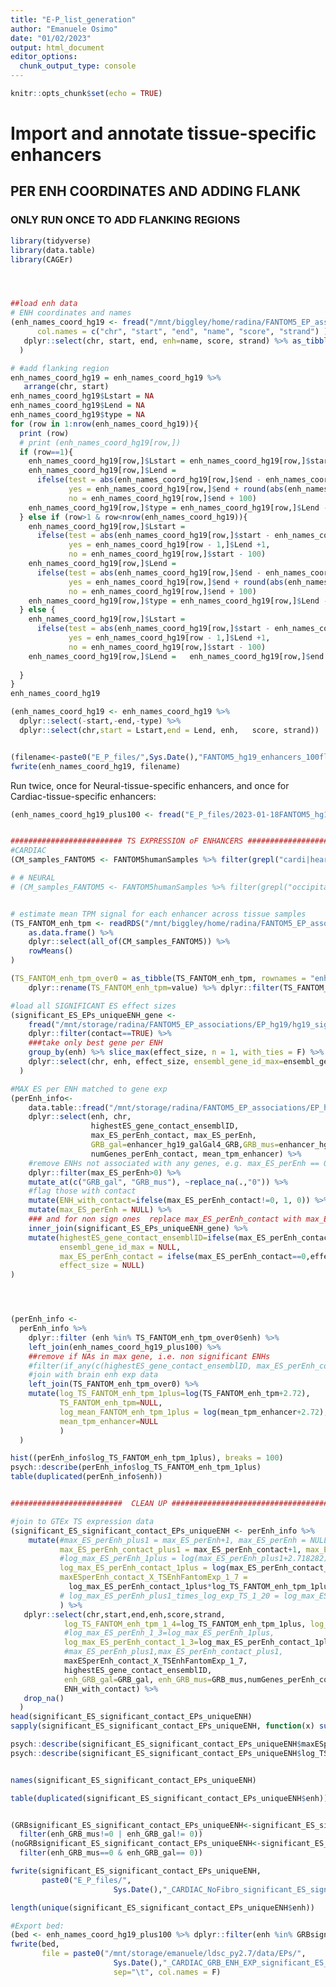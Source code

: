 ```yaml
---
title: "E-P_list_generation"
author: "Emanuele Osimo"
date: "01/02/2023"
output: html_document
editor_options: 
  chunk_output_type: console
---
```


```r
knitr::opts_chunk$set(echo = TRUE)
```

# Import and annotate tissue-specific enhancers

## PER ENH COORDINATES AND ADDING FLANK #######################################
### ONLY RUN ONCE TO ADD FLANKING REGIONS
```r
library(tidyverse)
library(data.table)
library(CAGEr)




##load enh data
# ENH coordinates and names
(enh_names_coord_hg19 <- fread("/mnt/biggley/home/radina/FANTOM5_EP_associations/EP_hg19/data/processed/FANTOM5_hg19_enhancers.bed",
      col.names = c("chr", "start", "end", "name", "score", "strand") ) %>% 
   dplyr::select(chr, start, end, enh=name, score, strand) %>% as_tibble() 
  )

# #add flanking region
enh_names_coord_hg19 = enh_names_coord_hg19 %>% 
   arrange(chr, start)
enh_names_coord_hg19$Lstart = NA
enh_names_coord_hg19$Lend = NA
enh_names_coord_hg19$type = NA
for (row in 1:nrow(enh_names_coord_hg19)){
  print (row)
  # print (enh_names_coord_hg19[row,])
  if (row==1){
    enh_names_coord_hg19[row,]$Lstart = enh_names_coord_hg19[row,]$start - 100
    enh_names_coord_hg19[row,]$Lend = 
      ifelse(test = abs(enh_names_coord_hg19[row,]$end - enh_names_coord_hg19[row + 1,]$start) < 200, 
             yes = enh_names_coord_hg19[row,]$end + round(abs(enh_names_coord_hg19[row,]$end - enh_names_coord_hg19[row + 1,]$start)/2),
             no = enh_names_coord_hg19[row,]$end + 100)
    enh_names_coord_hg19[row,]$type = enh_names_coord_hg19[row,]$Lend - enh_names_coord_hg19[row + 1,]$start
  } else if (row>1 & row<nrow(enh_names_coord_hg19)){
    enh_names_coord_hg19[row,]$Lstart = 
      ifelse(test = abs(enh_names_coord_hg19[row,]$start - enh_names_coord_hg19[row - 1,]$end) < 200, 
             yes = enh_names_coord_hg19[row - 1,]$Lend +1,
             no = enh_names_coord_hg19[row,]$start - 100)
    enh_names_coord_hg19[row,]$Lend = 
      ifelse(test = abs(enh_names_coord_hg19[row,]$end - enh_names_coord_hg19[row + 1,]$start) < 200, 
             yes = enh_names_coord_hg19[row,]$end + round(abs(enh_names_coord_hg19[row,]$end - enh_names_coord_hg19[row + 1,]$start)/2),
             no = enh_names_coord_hg19[row,]$end + 100)
    enh_names_coord_hg19[row,]$type = enh_names_coord_hg19[row,]$Lend - enh_names_coord_hg19[row+1,]$start
  } else {
    enh_names_coord_hg19[row,]$Lstart = 
      ifelse(test = abs(enh_names_coord_hg19[row,]$start - enh_names_coord_hg19[row - 1,]$end) < 200, 
             yes = enh_names_coord_hg19[row - 1,]$Lend +1,
             no = enh_names_coord_hg19[row,]$start - 100)
    enh_names_coord_hg19[row,]$Lend =   enh_names_coord_hg19[row,]$end + 100
    
  }
}
enh_names_coord_hg19

(enh_names_coord_hg19 <- enh_names_coord_hg19 %>% 
  dplyr::select(-start,-end,-type) %>% 
  dplyr::select(chr,start = Lstart,end = Lend, enh,   score, strand))


(filename<-paste0("E_P_files/",Sys.Date(),"FANTOM5_hg19_enhancers_100flank_noInternalOverlap.bed"))
fwrite(enh_names_coord_hg19, filename)
```

Run twice, once for Neural-tissue-specific enhancers, and once for Cardiac-tissue-specific enhancers:

```r


(enh_names_coord_hg19_plus100 <- fread("E_P_files/2023-01-18FANTOM5_hg19_enhancers_100flank_noInternalOverlap.bed"))


######################### TS EXPRESSION oF ENHANCERS #######################################
#CARDIAC
(CM_samples_FANTOM5 <- FANTOM5humanSamples %>% filter(grepl("cardi|heart", sample, ignore.case = T)) %>% filter(!grepl("disease|precursor|valve|Embryonic|Fibro", sample, ignore.case = T)) %>% pull(library_id))

# # NEURAL
# (CM_samples_FANTOM5 <- FANTOM5humanSamples %>% filter(grepl("occipital_cortex|brain__adult|Neurons", sample, ignore.case = T)) %>% pull(library_id))


# estimate mean TPM signal for each enhancer across tissue samples
(TS_FANTOM_enh_tpm <- readRDS("/mnt/biggley/home/radina/FANTOM5_EP_associations/EP_hg19/data/processed/FANTOM5_tpm_annot_enhancers.df.rds") %>%
    as.data.frame() %>%
    dplyr::select(all_of(CM_samples_FANTOM5)) %>%
    rowMeans()
)

(TS_FANTOM_enh_tpm_over0 = as_tibble(TS_FANTOM_enh_tpm, rownames = "enh") %>% 
    dplyr::rename(TS_FANTOM_enh_tpm=value) %>% dplyr::filter(TS_FANTOM_enh_tpm>0))

#load all SIGNIFICANT ES effect sizes
(significant_ES_EPs_uniqueENH_gene <-   
    fread("/mnt/storage/radina/FANTOM5_EP_associations/EP_hg19/hg19_sig_EP_pairs_genomeWide_10%FDR_positive_effectSize_perGene.txt") %>%
    dplyr::filter(contact==TRUE) %>% 
    ###take only best gene per ENH
    group_by(enh) %>% slice_max(effect_size, n = 1, with_ties = F) %>% ungroup() %>% 
    dplyr::select(chr, enh, effect_size, ensembl_gene_id_max=ensembl_gene_id)
  )

#MAX ES per ENH matched to gene exp
(perEnh_info<-
    data.table::fread("/mnt/storage/radina/FANTOM5_EP_associations/EP_hg19/perEnh_info.csv") %>% 
    dplyr::select(enh, chr, 
                  highestES_gene_contact_ensemblID,
                  max_ES_perEnh_contact, max_ES_perEnh, 
                  GRB_gal=enhancer_hg19_galGal4_GRB,GRB_mus=enhancer_hg19_mm10_GRB, 
                  numGenes_perEnh_contact, mean_tpm_enhancer) %>% 
    #remove ENHs not associated with any genes, e.g. max_ES_perEnh == 0
    dplyr::filter(max_ES_perEnh>0) %>% 
    mutate_at(c("GRB_gal", "GRB_mus"), ~replace_na(.,"0")) %>% 
    #flag those with contact
    mutate(ENH_with_contact=ifelse(max_ES_perEnh_contact!=0, 1, 0)) %>% 
    mutate(max_ES_perEnh = NULL) %>% 
    ### and for non sign ones  replace max_ES_perEnh_contact with max_ES_perEnh
    inner_join(significant_ES_EPs_uniqueENH_gene) %>% 
    mutate(highestES_gene_contact_ensemblID=ifelse(max_ES_perEnh_contact==0, ensembl_gene_id_max, highestES_gene_contact_ensemblID),
           ensembl_gene_id_max = NULL,
           max_ES_perEnh_contact = ifelse(max_ES_perEnh_contact==0,effect_size, max_ES_perEnh_contact),
           effect_size = NULL)
)




(perEnh_info <-
  perEnh_info %>% 
    dplyr::filter (enh %in% TS_FANTOM_enh_tpm_over0$enh) %>% 
    left_join(enh_names_coord_hg19_plus100) %>% 
    ##remove if NAs in max gene, i.e. non significant ENHs
    #filter(if_any(c(highestES_gene_contact_ensemblID, max_ES_perEnh_contact), complete.cases)) %>% 
    #join with brain enh exp data
    left_join(TS_FANTOM_enh_tpm_over0) %>% 
    mutate(log_TS_FANTOM_enh_tpm_1plus=log(TS_FANTOM_enh_tpm+2.72),
           TS_FANTOM_enh_tpm=NULL,
           log_mean_FANTOM_enh_tpm_1plus = log(mean_tpm_enhancer+2.72),
           mean_tpm_enhancer=NULL
           )
  )

hist((perEnh_info$log_TS_FANTOM_enh_tpm_1plus), breaks = 100)
psych::describe(perEnh_info$log_TS_FANTOM_enh_tpm_1plus)
table(duplicated(perEnh_info$enh))


#########################  CLEAN UP #######################################

#join to GTEx TS expression data
(significant_ES_significant_contact_EPs_uniqueENH <- perEnh_info %>% 
    mutate(#max_ES_perEnh_plus1 = max_ES_perEnh+1, max_ES_perEnh = NULL,
           max_ES_perEnh_contact_plus1 = max_ES_perEnh_contact+1, max_ES_perEnh_contact = NULL,
           #log_max_ES_perEnh_1plus = log(max_ES_perEnh_plus1+2.718282),
           log_max_ES_perEnh_contact_1plus = log(max_ES_perEnh_contact_plus1+2.718282),
           maxESperEnh_contact_X_TSEnhFantomExp_1_7 = 
             log_max_ES_perEnh_contact_1plus*log_TS_FANTOM_enh_tpm_1plus,
           # log_max_ES_perEnh_plus1_times_log_exp_TS_1_20 = log_max_ES_perEnh_plus1*GTEx_log_TS_mean,
           ) %>% 
   dplyr::select(chr,start,end,enh,score,strand,
            log_TS_FANTOM_enh_tpm_1_4=log_TS_FANTOM_enh_tpm_1plus, log_tissue_FANTOM_enh_tpm_1_2=log_mean_FANTOM_enh_tpm_1plus,
            #log_max_ES_perEnh_1_3=log_max_ES_perEnh_1plus,
            log_max_ES_perEnh_contact_1_3=log_max_ES_perEnh_contact_1plus,
            #max_ES_perEnh_plus1,max_ES_perEnh_contact_plus1,
            maxESperEnh_contact_X_TSEnhFantomExp_1_7,
            highestES_gene_contact_ensemblID,
            enh_GRB_gal=GRB_gal, enh_GRB_mus=GRB_mus,numGenes_perEnh_contact,
            ENH_with_contact) %>% 
   drop_na()
  )
head(significant_ES_significant_contact_EPs_uniqueENH)
sapply(significant_ES_significant_contact_EPs_uniqueENH, function(x) sum(is.na(x)))

psych::describe(significant_ES_significant_contact_EPs_uniqueENH$maxESperEnh_contact_X_TSEnhFantomExp_1_7)
psych::describe(significant_ES_significant_contact_EPs_uniqueENH$log_TS_FANTOM_enh_tpm_1_4 )


names(significant_ES_significant_contact_EPs_uniqueENH)

table(duplicated(significant_ES_significant_contact_EPs_uniqueENH$enh))


(GRBsignificant_ES_significant_contact_EPs_uniqueENH<-significant_ES_significant_contact_EPs_uniqueENH %>% 
  filter(enh_GRB_mus!=0 | enh_GRB_gal!= 0))
(noGRBsignificant_ES_significant_contact_EPs_uniqueENH<-significant_ES_significant_contact_EPs_uniqueENH %>% 
  filter(enh_GRB_mus==0 & enh_GRB_gal== 0))

fwrite(significant_ES_significant_contact_EPs_uniqueENH,
       paste0("E_P_files/",
                       Sys.Date(),"_CARDIAC_NoFibro_significant_ES_significant_contact_EPs_ANNOT_plus_100_noOverlap.csv.gz"))

length(unique(significant_ES_significant_contact_EPs_uniqueENH$enh))

#Export bed:
(bed <- enh_names_coord_hg19_plus100 %>% dplyr::filter(enh %in% GRBsignificant_ES_significant_contact_EPs_uniqueENH$enh))
fwrite(bed,
       file = paste0("/mnt/storage/emanuele/ldsc_py2.7/data/EPs/",
                       Sys.Date(),"_CARDIAC_GRB_ENH_EXP_significant_ES_significant_contact_EPs.bed"),
                       sep="\t", col.names = F)

```
